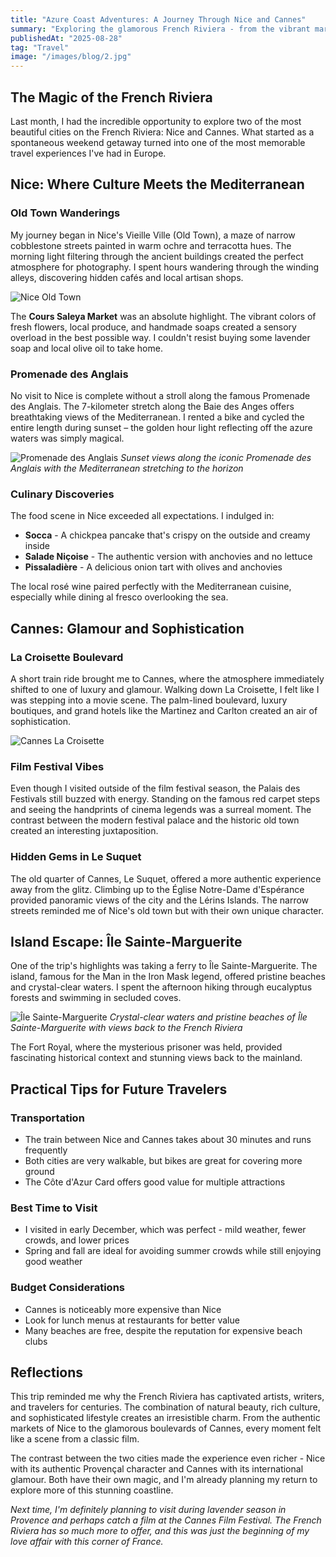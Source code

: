 ```yaml
---
title: "Azure Coast Adventures: A Journey Through Nice and Cannes"
summary: "Exploring the glamorous French Riviera - from the vibrant markets of Nice to the luxury of Cannes Film Festival city."
publishedAt: "2025-08-28"
tag: "Travel"
image: "/images/blog/2.jpg"
---
```


## The Magic of the French Riviera

Last month, I had the incredible opportunity to explore two of the most beautiful cities on the French Riviera: Nice and Cannes. What started as a spontaneous weekend getaway turned into one of the most memorable travel experiences I've had in Europe.

## Nice: Where Culture Meets the Mediterranean

### Old Town Wanderings

My journey began in Nice's Vieille Ville (Old Town), a maze of narrow cobblestone streets painted in warm ochre and terracotta hues. The morning light filtering through the ancient buildings created the perfect atmosphere for photography. I spent hours wandering through the winding alleys, discovering hidden cafés and local artisan shops.

![Nice Old Town](/images/blog/1.jpg)

The **Cours Saleya Market** was an absolute highlight. The vibrant colors of fresh flowers, local produce, and handmade soaps created a sensory overload in the best possible way. I couldn't resist buying some lavender soap and local olive oil to take home.

### Promenade des Anglais

No visit to Nice is complete without a stroll along the famous Promenade des Anglais. The 7-kilometer stretch along the Baie des Anges offers breathtaking views of the Mediterranean. I rented a bike and cycled the entire length during sunset – the golden hour light reflecting off the azure waters was simply magical.

![Promenade des Anglais](/images/blog/2.jpg)
*Sunset views along the iconic Promenade des Anglais with the Mediterranean stretching to the horizon*

### Culinary Discoveries

The food scene in Nice exceeded all expectations. I indulged in:
- **Socca** - A chickpea pancake that's crispy on the outside and creamy inside
- **Salade Niçoise** - The authentic version with anchovies and no lettuce
- **Pissaladière** - A delicious onion tart with olives and anchovies

The local rosé wine paired perfectly with the Mediterranean cuisine, especially while dining al fresco overlooking the sea.

## Cannes: Glamour and Sophistication

### La Croisette Boulevard

A short train ride brought me to Cannes, where the atmosphere immediately shifted to one of luxury and glamour. Walking down La Croisette, I felt like I was stepping into a movie scene. The palm-lined boulevard, luxury boutiques, and grand hotels like the Martinez and Carlton created an air of sophistication.

![Cannes La Croisette](/images/blog/3.jpg)

### Film Festival Vibes

Even though I visited outside of the film festival season, the Palais des Festivals still buzzed with energy. Standing on the famous red carpet steps and seeing the handprints of cinema legends was a surreal moment. The contrast between the modern festival palace and the historic old town created an interesting juxtaposition.

### Hidden Gems in Le Suquet

The old quarter of Cannes, Le Suquet, offered a more authentic experience away from the glitz. Climbing up to the Église Notre-Dame d'Espérance provided panoramic views of the city and the Lérins Islands. The narrow streets reminded me of Nice's old town but with their own unique character.

## Island Escape: Île Sainte-Marguerite

One of the trip's highlights was taking a ferry to Île Sainte-Marguerite. The island, famous for the Man in the Iron Mask legend, offered pristine beaches and crystal-clear waters. I spent the afternoon hiking through eucalyptus forests and swimming in secluded coves.

![Île Sainte-Marguerite](/images/blog/4.jpg)
*Crystal-clear waters and pristine beaches of Île Sainte-Marguerite with views back to the French Riviera*

The Fort Royal, where the mysterious prisoner was held, provided fascinating historical context and stunning views back to the mainland.

## Practical Tips for Future Travelers

### Transportation
- The train between Nice and Cannes takes about 30 minutes and runs frequently
- Both cities are very walkable, but bikes are great for covering more ground
- The Côte d'Azur Card offers good value for multiple attractions

### Best Time to Visit
- I visited in early December, which was perfect - mild weather, fewer crowds, and lower prices
- Spring and fall are ideal for avoiding summer crowds while still enjoying good weather

### Budget Considerations
- Cannes is noticeably more expensive than Nice
- Look for lunch menus at restaurants for better value
- Many beaches are free, despite the reputation for expensive beach clubs

## Reflections

This trip reminded me why the French Riviera has captivated artists, writers, and travelers for centuries. The combination of natural beauty, rich culture, and sophisticated lifestyle creates an irresistible charm. From the authentic markets of Nice to the glamorous boulevards of Cannes, every moment felt like a scene from a classic film.

The contrast between the two cities made the experience even richer - Nice with its authentic Provençal character and Cannes with its international glamour. Both have their own magic, and I'm already planning my return to explore more of this stunning coastline.

*Next time, I'm definitely planning to visit during lavender season in Provence and perhaps catch a film at the Cannes Film Festival. The French Riviera has so much more to offer, and this was just the beginning of my love affair with this corner of France.*
